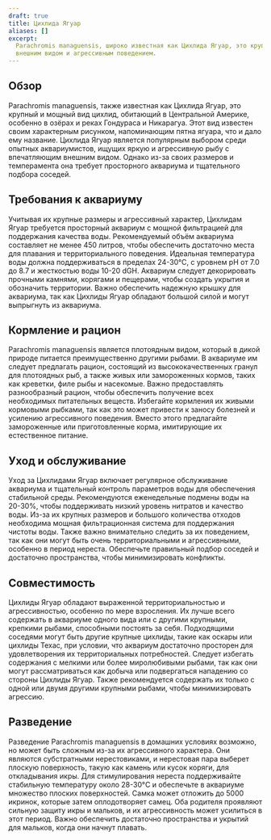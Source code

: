 ```yaml
---
draft: true
title: Цихлида Ягуар
aliases: []
excerpt:
  Parachromis managuensis, широко известная как Цихлида Ягуар, это крупная и хищная цихлида, известная своим ярким
  внешним видом и агрессивным поведением.
---
```


## Обзор

Parachromis managuensis, также известная как Цихлида Ягуар, это крупный и мощный вид цихлид, обитающий в Центральной
Америке, особенно в озёрах и реках Гондураса и Никарагуа. Этот вид известен своим характерным рисунком, напоминающим
пятна ягуара, что и дало ему название. Цихлида Ягуар является популярным выбором среди опытных аквариумистов, ищущих
яркую и агрессивную рыбу с впечатляющим внешним видом. Однако из-за своих размеров и темперамента она требует
просторного аквариума и тщательного подбора соседей.

## Требования к аквариуму

Учитывая их крупные размеры и агрессивный характер, Цихлидам Ягуар требуется просторный аквариум с мощной фильтрацией
для поддержания качества воды. Рекомендуемый объём аквариума составляет не менее 450 литров, чтобы обеспечить достаточно
места для плавания и территориального поведения. Идеальная температура воды должна поддерживаться в пределах 24-30°C, с
уровнем pH от 7.0 до 8.7 и жесткостью воды 10-20 dGH. Аквариум следует декорировать прочными камнями, корягами и
пещерами, чтобы создать укрытия и обозначить территории. Важно обеспечить надежную крышку для аквариума, так как Цихлиды
Ягуар обладают большой силой и могут выпрыгнуть из аквариума.

## Кормление и рацион

Parachromis managuensis является плотоядным видом, который в дикой природе питается преимущественно другими рыбами. В
аквариуме им следует предлагать рацион, состоящий из высококачественных гранул для плотоядных рыб, а также живых или
замороженных кормов, таких как креветки, филе рыбы и насекомые. Важно предоставлять разнообразный рацион, чтобы
обеспечить получение всех необходимых питательных веществ. Избегайте кормления их живыми кормовыми рыбками, так как это
может привести к заносу болезней и усилению агрессивного поведения. Вместо этого предлагайте замороженные или
приготовленные корма, имитирующие их естественное питание.

## Уход и обслуживание

Уход за Цихлидами Ягуар включает регулярное обслуживание аквариума и тщательный контроль параметров воды для обеспечения
стабильной среды. Рекомендуются еженедельные подмены воды на 20-30%, чтобы поддерживать низкий уровень нитратов и
качество воды. Из-за их крупных размеров и большого количества отходов необходима мощная фильтрационная система для
поддержания чистоты воды. Также важно внимательно следить за их поведением, так как они могут быть очень
территориальными и агрессивными, особенно в период нереста. Обеспечьте правильный подбор соседей и достаточно
пространства, чтобы минимизировать конфликты.

## Совместимость

Цихлиды Ягуар обладают выраженной территориальностью и агрессивностью, особенно по мере взросления. Их лучше всего
содержать в аквариуме одного вида или с другими крупными, крепкими рыбами, способными постоять за себя. Подходящими
соседями могут быть другие крупные цихлиды, такие как оскары или цихлиды Техас, при условии, что аквариум достаточно
просторен для удовлетворения их территориальных потребностей. Следует избегать содержания с мелкими или более
миролюбивыми рыбами, так как они могут рассматриваться как добыча или подвергаться нападению со стороны Цихлиды Ягуар.
Также рекомендуется содержать их только с одной или двумя другими крупными рыбами, чтобы минимизировать агрессию.

## Разведение

Разведение Parachromis managuensis в домашних условиях возможно, но может быть сложным из-за их агрессивного характера.
Они являются субстратными нерестовиками, и нерестовая пара выберет плоскую поверхность, такую как камень или кусок
коряги, для откладывания икры. Для стимулирования нереста поддерживайте стабильную температуру около 28-30°C и
обеспечьте в аквариуме множество плоских поверхностей. Самка может отложить до 5000 икринок, которые затем оплодотворяет
самец. Оба родителя проявляют сильную защиту икры и мальков, и их агрессивность может усилиться в этот период. Важно
обеспечить достаточно пространства и укрытий для мальков, когда они начнут плавать.
